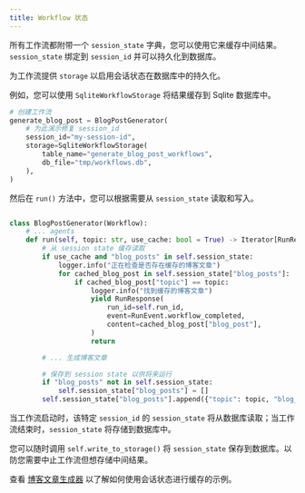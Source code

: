 ```yaml
---
title: Workflow 状态
---
```


所有工作流都附带一个 `session_state` 字典，您可以使用它来缓存中间结果。`session_state` 绑定到 `session_id` 并可以持久化到数据库。

为工作流提供 `storage` 以启用会话状态在数据库中的持久化。

例如，您可以使用 `SqliteWorkflowStorage` 将结果缓存到 Sqlite 数据库中。

```python
# 创建工作流
generate_blog_post = BlogPostGenerator(
    # 为此演示修复 session_id
    session_id="my-session-id",
    storage=SqliteWorkflowStorage(
        table_name="generate_blog_post_workflows",
        db_file="tmp/workflows.db",
    ),
)
```

然后在 `run()` 方法中，您可以根据需要从 `session_state` 读取和写入。

```python

class BlogPostGenerator(Workflow):
    # ... agents
    def run(self, topic: str, use_cache: bool = True) -> Iterator[RunResponse]:
        # 从 session state 缓存读取
        if use_cache and "blog_posts" in self.session_state:
            logger.info("正在检查是否存在缓存的博客文章")
            for cached_blog_post in self.session_state["blog_posts"]:
                if cached_blog_post["topic"] == topic:
                    logger.info("找到缓存的博客文章")
                    yield RunResponse(
                        run_id=self.run_id,
                        event=RunEvent.workflow_completed,
                        content=cached_blog_post["blog_post"],
                    )
                    return

        # ... 生成博客文章

        # 保存到 session state 以供将来运行
        if "blog_posts" not in self.session_state:
            self.session_state["blog_posts"] = []
        self.session_state["blog_posts"].append({"topic": topic, "blog_post": self.writer.run_response.content})
```

当工作流启动时，该特定 `session_id` 的 `session_state` 将从数据库读取；当工作流结束时，`session_state` 将存储到数据库中。

<Tip>

您可以随时调用 `self.write_to_storage()` 将 `session_state` 保存到数据库。以防您需要中止工作流但想存储中间结果。

</Tip>

查看 [博客文章生成器](/workflows/introduction#full-example-blog-post-generator) 以了解如何使用会话状态进行缓存的示例。